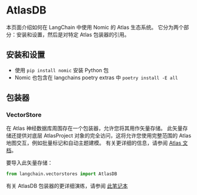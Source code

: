 # AtlasDB

本页面介绍如何在 LangChain 中使用 Nomic 的 Atlas 生态系统。
它分为两个部分：安装和设置，然后是对特定 Atlas 包装器的引用。

## 安装和设置
- 使用 `pip install nomic` 安装 Python 包
- Nomic 也包含在 langchains poetry extras 中 `poetry install -E all`

## 包装器

### VectorStore

在 Atlas 神经数据库周围存在一个包装器，允许您将其用作矢量存储。
此矢量存储还提供对底层 AtlasProject 对象的完全访问，这将允许您使用完整范围的 Atlas 地图交互，例如批量标记和自动主题建模。
有关更详细的信息，请参阅 [Atlas 文档](https://docs.nomic.ai/atlas_api.html)。





要导入此矢量存储：
```python
from langchain.vectorstores import AtlasDB
```

有关 AtlasDB 包装器的更详细演练，请参阅 [此笔记本](/docs/modules/data_connection/vectorstores/integrations/atlas.html)
